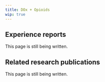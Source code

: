 ---
title: DOx + Opioids
wip: true
---

## Experience reports

This page is still being written.

## Related research publications

This page is still being written.

